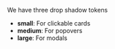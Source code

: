 We have three drop shadow tokens

- **small**: For clickable cards
- **medium**: For popovers
- **large**: For modals
